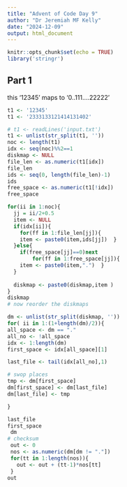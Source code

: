 ```yaml
---
title: "Advent of Code Day 9"
author: "Dr Jeremiah MF Kelly"
date: "2024-12-09"
output: html_document
---
```


```r
knitr::opts_chunk$set(echo = TRUE)
library('stringr')
```

## Part 1




this '12345' maps to '0..111....22222'

```r
t1 <- '12345'
t1 <- '2333133121414131402'

# t1 <- readLines('input.txt')
t1 <- unlist(str_split(t1, ''))
noc <- length(t1)
idx <- seq(noc)%%2==1
diskmap <- NULL
file_len <- as.numeric(t1[idx])
file_len
ids <- seq(0, length(file_len)-1)
ids
free_space <- as.numeric(t1[!idx])
free_space

for(ii in 1:noc){
  jj = ii/2+0.5
  item <- NULL
  if(idx[ii]){
    for(ff in 1:file_len[jj]){
    item <- paste0(item,ids[jj])  }
  }else{
    if(free_space[jj]==0)next
        for(ff in 1:free_space[jj]){
    item <- paste0(item,".")  }
  }
  
  diskmap <- paste0(diskmap,item )
}
diskmap
# now reorder the diskmaps

dm <- unlist(str_split(diskmap, ''))
for( ii in 1:(1+length(dm)/2)){
all_space <- dm == "."
all_no <- !all_space
idx <- 1:length(dm)
first_space <- idx[all_space][1]

last_file <- tail(idx[all_no],1)

# swop places
tmp <- dm[first_space]
dm[first_space] <- dm[last_file]
dm[last_file] <- tmp

}

last_file
first_space
 dm
# checksum
 out <- 0
 nos <- as.numeric(dm[dm != "."])
 for(tt in 1:length(nos)){
   out <- out + (tt-1)*nos[tt]
 }
out
```